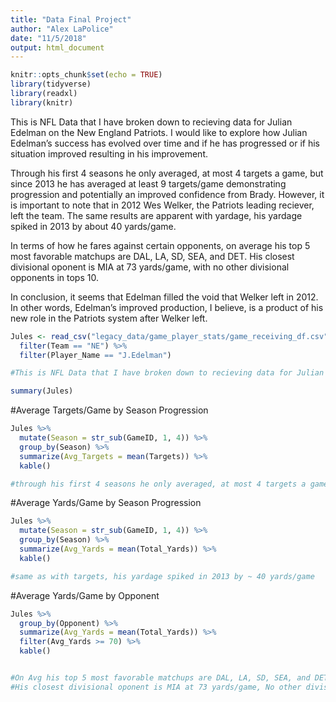 ```yaml
---
title: "Data Final Project"
author: "Alex LaPolice"
date: "11/5/2018"
output: html_document
---
```


```r
knitr::opts_chunk$set(echo = TRUE)
library(tidyverse)
library(readxl)
library(knitr)


```

  This is NFL Data that I have broken down to recieving data for Julian Edelman on the New England Patriots. I would like to explore how Julian Edelman's success has evolved over time and if he has progressed or if his situation improved resulting in his improvement. 

  Through his first 4 seasons he only averaged, at most 4 targets a game, but since 2013 he has averaged at least 9 targets/game demonstrating progression and potentially an improved confidence from Brady. However, it is important to note that in 2012 Wes Welker, the Patriots leading reciever, left the team. The same results are apparent with yardage, his yardage spiked in 2013 by about 40 yards/game.

  In terms of how he fares against certain opponents, on average his top 5 most favorable matchups are DAL, LA, SD, SEA, and DET. His closest divisional oponent is MIA at 73 yards/game, with no other divisional opponents in tops 10.
  
  In conclusion, it seems that Edelman filled the void that Welker left in 2012. In other words, Edelman's improved production, I believe, is a product of his new role in the Patriots system after Welker left.



```r


Jules <- read_csv("legacy_data/game_player_stats/game_receiving_df.csv") %>%
  filter(Team == "NE") %>%
  filter(Player_Name == "J.Edelman") 

#This is NFL Data that I have broken down to recieving data for Julian Edelman on the New England Patriots. I would like to explore something that involves how Julian Edelman's success effects the succes of the team as a whole. 
```


```r
summary(Jules)
```

#Average Targets/Game by Season Progression
```r
Jules %>%
  mutate(Season = str_sub(GameID, 1, 4)) %>%
  group_by(Season) %>%
  summarize(Avg_Targets = mean(Targets)) %>%
  kable()

#through his first 4 seasons he only averaged, at most 4 targets a game, but since 2013 he has averaged at least 9 targets/game demonstrating progression and potentially an improved confidence from Brady
```



#Average Yards/Game by Season Progression
```r
Jules %>%
  mutate(Season = str_sub(GameID, 1, 4)) %>%
  group_by(Season) %>%
  summarize(Avg_Yards = mean(Total_Yards)) %>%
  kable()

#same as with targets, his yardage spiked in 2013 by ~ 40 yards/game

```

#Average Yards/Game by Opponent
```r
Jules %>%
  group_by(Opponent) %>%
  summarize(Avg_Yards = mean(Total_Yards)) %>%
  filter(Avg_Yards >= 70) %>%
  kable()


#On Avg his top 5 most favorable matchups are DAL, LA, SD, SEA, and DET
#His closest divisional oponent is MIA at 73 yards/game, No other divisional opponents in tops 10
```


